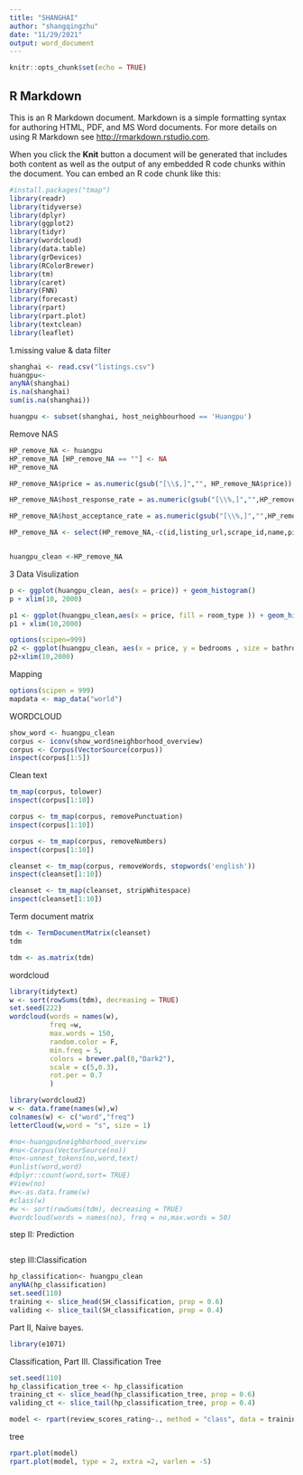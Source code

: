 ```yaml
---
title: "SHANGHAI"
author: "shangqingzhu"
date: "11/29/2021"
output: word_document
---
```


```r
knitr::opts_chunk$set(echo = TRUE)
```

## R Markdown

This is an R Markdown document. Markdown is a simple formatting syntax for authoring HTML, PDF, and MS Word documents. For more details on using R Markdown see <http://rmarkdown.rstudio.com>.

When you click the **Knit** button a document will be generated that includes both content as well as the output of any embedded R code chunks within the document. You can embed an R code chunk like this:

```r
#install.packages("tmap")
library(readr)
library(tidyverse)
library(dplyr)
library(ggplot2)
library(tidyr)
library(wordcloud)
library(data.table)
library(grDevices)
library(RColorBrewer)
library(tm)
library(caret)
library(FNN)
library(forecast)
library(rpart)
library(rpart.plot)
library(textclean)
library(leaflet)
```


1.missing value & data filter
```r
shanghai <- read.csv("listings.csv")
huangpu<-
anyNA(shanghai)
is.na(shanghai)
sum(is.na(shanghai))

huangpu <- subset(shanghai, host_neighbourhood == 'Huangpu')

```
Remove NAS
```r
HP_remove_NA <- huangpu
HP_remove_NA [HP_remove_NA == ""] <- NA
HP_remove_NA
```
```r

HP_remove_NA$price = as.numeric(gsub("[\\$,]","", HP_remove_NA$price))

HP_remove_NA$host_response_rate = as.numeric(gsub("[\\%,]","",HP_remove_NA$host_response_rate))

HP_remove_NA$host_acceptance_rate = as.numeric(gsub("[\\%,]","",HP_remove_NA$host_acceptance_rate))

HP_remove_NA <- select(HP_remove_NA,-c(id,listing_url,scrape_id,name,picture_url,host_url,host_thumbnail_url,host_picture_url, listing_url,description, neighborhood_overview, host_id, host_url, host_name, host_location, host_about, host_neighbourhood, host_verifications, neighbourhood, neighbourhood_cleansed, amenities, host_thumbnail_url, host_picture_url, host_has_profile_pic, host_identity_verified, has_availability, first_review, last_review))


huangpu_clean <-HP_remove_NA
```

3 Data Visulization
```r

p <- ggplot(huangpu_clean, aes(x = price)) + geom_histogram()
p + xlim(10, 2000)

p1 <- ggplot(huangpu_clean,aes(x = price, fill = room_type )) + geom_histogram()
p1 + xlim(10,2000)

options(scipen=999)
p2 <- ggplot(huangpu_clean, aes(x = price, y = bedrooms , size = bathrooms_text)) + geom_point(alpha=0.1)
p2+xlim(10,2000)
```
Mapping
```r
options(scipen = 999)
mapdata <- map_data("world")


```

WORDCLOUD
```r
show_word <- huangpu_clean
corpus <- iconv(show_word$neighborhood_overview)
corpus <- Corpus(VectorSource(corpus))
inspect(corpus[1:5])


```
Clean text
```r
tm_map(corpus, tolower)
inspect(corpus[1:10])

corpus <- tm_map(corpus, removePunctuation)
inspect(corpus[1:10])

corpus <- tm_map(corpus, removeNumbers)
inspect(corpus[1:10])

cleanset <- tm_map(corpus, removeWords, stopwords('english'))
inspect(cleanset[1:10])

cleanset <- tm_map(cleanset, stripWhitespace)
inspect(cleanset[1:10])

```

Term document matrix
```r
tdm <- TermDocumentMatrix(cleanset)
tdm

tdm <- as.matrix(tdm)
```

wordcloud
```r
library(tidytext)
w <- sort(rowSums(tdm), decreasing = TRUE)
set.seed(222)
wordcloud(words = names(w),
          freq =w, 
          max.words = 150,
          random.color = F,
          min.freq = 5,
          colors = brewer.pal(8,"Dark2"),
          scale = c(5,0.3),
          rot.per = 0.7
          )

library(wordcloud2)
w <- data.frame(names(w),w)
colnames(w) <- c("word","freq")
letterCloud(w,word = "s", size = 1)

#no<-huangpu$neighborhood_overview 
#no<-Corpus(VectorSource(no))
#no<-unnest_tokens(no,word,text)
#unlist(word,word) 
#dplyr::count(word,sort= TRUE)
#View(no)
#w<-as.data.frame(w)
#class(w)
#w <- sort(rowSums(tdm), decreasing = TRUE)
#wordcloud(words = names(no), freq = no,max.words = 50)

```


step II: Prediction
```r

```

step III:Classification
```r
hp_classification<- huangpu_clean
anyNA(hp_classification)
set.seed(110)
training <- slice_head(SH_classification, prop = 0.6)
validing <- slice_tail(SH_classification, prop = 0.4)


```

Part II, Naive bayes.
```r
library(e1071)


```

Classification, Part III. Classification Tree
```r
set.seed(110)
hp_classification_tree <- hp_classification
training_ct <- slice_head(hp_classification_tree, prop = 0.6)
validing_ct <- slice_tail(hp_classification_tree, prop = 0.4)

model <- rpart(review_scores_rating~., method = "class", data = training_ct)
```
tree
```r
rpart.plot(model)
rpart.plot(model, type = 2, extra =2, varlen = -5)
```

```r

```
```r

```
```r

```
```r

```
```r

```
```r

```
```r

```
